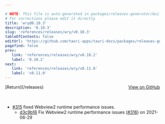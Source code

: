 ```yaml
---

# NOTE: This file is auto-generated in packages/releases-generator/build.ts
# For corrections please edit it directly
title: 'wry@0.10.3'
description: '0.10.3'
slug: 'references/releases/wry/v0.10.3'
tableOfContents: false
editUrl: 'https://github.com/tauri-apps/tauri-docs/packages/releases-generator/build.ts'
pagefind: false
prev:
   link: 'references/releases/wry/v0.10.2'
   label: '0.10.2'
next:
   link: 'references/releases/wry/v0.11.0'
   label: 'v0.11.0'
---
```


<div style="margin-bottom:3rem; display: flex; justify-content: space-between; align-items: center"><span>[Return](/releases)</span><span><a href="https://github.com/tauri-apps/wry/releases/tag/wry-v0.10.3">View on GitHub</a></span></div>

- [#315](https://github.com/tauri-apps/wry/pull/315) fixed Webview2 runtime performance issues.
  - [d3c9b16](https://github.com/tauri-apps/wry/commit/d3c9b169d81fd8b79e6695d91b3a1d0e8042a81f) Fix Webview2 runtime performance issues ([#316](https://github.com/tauri-apps/wry/pull/316)) on 2021-06-29


